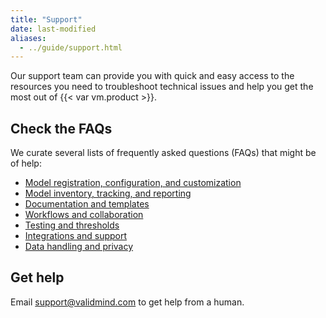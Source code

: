 ```yaml
---
title: "Support"
date: last-modified
aliases:
  - ../guide/support.html
---
```


Our support team can provide you with quick and easy access to the resources you need to troubleshoot technical issues and help you get the most out of {{< var vm.product >}}.

<!--- TO DO ZenDesk support email --->

## Check the FAQs

We curate several lists of frequently asked questions (FAQs) that might be of help: 

- [Model registration, configuration, and customization](/faq/faq-models.qmd)
- [Model inventory, tracking, and reporting](/faq/faq-inventory.qmd)
- [Documentation and templates](/faq/faq-documentation.qmd)
- [Workflows and collaboration](/faq/faq-workflows.qmd)
- [Testing and thresholds](/faq/faq-testing.qmd)
- [Integrations and support](/faq/faq-integrations.qmd)
- [Data handling and privacy](/faq/faq-privacy.qmd)

<!---
## Check out the troubleshooting content

Additional troubleshooting content might be available in the [Help Center](https://support.validmind.com/).
--->

## Get help 

::: {.callout title="Don't see what you are looking for? "}
Email [support@validmind.com](mailto:support@validmind.com) to get help from a human.

:::
